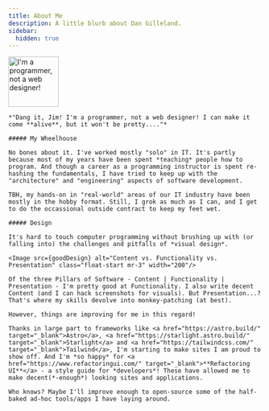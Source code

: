```yaml
---
title: About Me
description: A little blurb about Dan Gilleland.
sidebar:
  hidden: true
---
```





<Aside title="Dang it, Jim!">
    <Image src={stoneTrek} alt="I'm a programmer, not a web designer!" class="float-end ml-3" width="100"/>

    *"Dang it, Jim! I'm a programmer, not a web designer! I can make it come **alive**, but it won't be pretty...."*

    ##### My Wheelhouse

    No bones about it. I've worked mostly "solo" in IT. It's partly because most of my years have been spent *teaching* people how to program. And though a career as a programming instructor is spent re-hashing the fundamentals, I have tried to keep up with the "architecture" and "engineering" aspects of software development.
    
    TBH, my hands-on in "real-world" areas of our IT industry have been mostly in the hobby format. Still, I grok as much as I can, and I get to do the occassional outside contract to keep my feet wet.

    ##### Design

    It's hard to touch computer programming without brushing up with (or falling into) the challenges and pitfalls of *visual design*.
    
    <Image src={goodDesign} alt="Content vs. Functionality vs. Presentation" class="float-start mr-3" width="200"/>

    Of the three Pillars of Software - Content | Functionality | Presentation - I'm pretty good at Functionality. I also write decent Content (and I can hack screenshots for visuals). But Presentation...? That's where my skills devolve into monkey-patching (at best).

    However, things are improving for me in this regard!
    
    Thanks in large part to frameworks like <a href="https://astro.build/" target="_blank">Astro</a>, <a href="https://starlight.astro.build/" target="_blank">Starlight</a> and <a href="https://tailwindcss.com/" target="_blank">Tailwind</a>, I'm starting to make sites I am proud to show off. And I'm *so happy* for <a href="https://www.refactoringui.com/" target="_blank">**Refactoring UI**</a> - a style guide for *developers*! These have allowed me to make decent(*-enough*) looking sites and applications.
    
    Who knows? Maybe I'll improve enough to open-source some of the half-baked ad-hoc tools/apps I have laying around.
</Aside>
